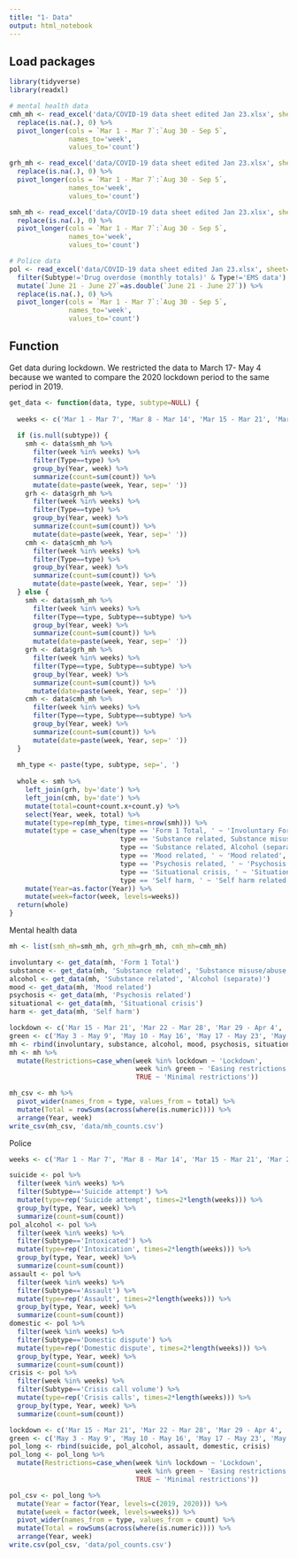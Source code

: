 ```yaml
---
title: "1- Data"
output: html_notebook
---
```


## Load packages
```r
library(tidyverse)
library(readxl)
```

```r
# mental health data
cmh_mh <- read_excel('data/COVID-19 data sheet edited Jan 23.xlsx', sheet='cmh') %>%
  replace(is.na(.), 0) %>% 
  pivot_longer(cols = `Mar 1 - Mar 7`:`Aug 30 - Sep 5`,
               names_to='week',
               values_to='count')

grh_mh <- read_excel('data/COVID-19 data sheet edited Jan 23.xlsx', sheet='grh') %>%
  replace(is.na(.), 0) %>% 
  pivot_longer(cols = `Mar 1 - Mar 7`:`Aug 30 - Sep 5`,
               names_to='week',
               values_to='count')

smh_mh <- read_excel('data/COVID-19 data sheet edited Jan 23.xlsx', sheet='smh') %>%
  replace(is.na(.), 0) %>% 
  pivot_longer(cols = `Mar 1 - Mar 7`:`Aug 30 - Sep 5`,
               names_to='week',
               values_to='count')

# Police data
pol <- read_excel('data/COVID-19 data sheet edited Jan 23.xlsx', sheet='pol') %>%
  filter(Subtype!='Drug overdose (monthly totals)' & Type!='EMS data') %>% 
  mutate(`June 21 - June 27`=as.double(`June 21 - June 27`)) %>% 
  replace(is.na(.), 0) %>%
  pivot_longer(cols = `Mar 1 - Mar 7`:`Aug 30 - Sep 5`,
               names_to='week',
               values_to='count') 
```

## Function
Get data during lockdown. We restricted the data to March 17- May 4 because we wanted to compare the 2020 lockdown period to the same period in 2019.  
```r
get_data <- function(data, type, subtype=NULL) {
  
  weeks <- c('Mar 1 - Mar 7', 'Mar 8 - Mar 14', 'Mar 15 - Mar 21', 'Mar 22 - Mar 28', 'Mar 29 - Apr 4', 'Apr 5 - Apr 11', 'Apr 12 - Apr 18', 'Apr 19 - Apr 25', 'Apr 26 - May 2', 'May 3 - May 9', 'May 10 - May 16', 'May 17 - May 23', 'May 24 - May 30', 'May 31 - June 6', 'June 7 - June 13', 'June 14 - June 20', 'June 21 - June 27', 'June 28 - July 4', 'July 5 - July 11', 'July 12 - July 18', 'July 19 - July 25', 'July 26 -  Aug 1', 'Aug 2 - Aug 8', 'Aug 9 - Aug 15', 'Aug 16 - Aug 22', 'Aug 23 - Aug 29', 'Aug 30 - Sep 5')
  
  if (is.null(subtype)) {
    smh <- data$smh_mh %>%
      filter(week %in% weeks) %>% 
      filter(Type==type) %>% 
      group_by(Year, week) %>% 
      summarize(count=sum(count)) %>% 
      mutate(date=paste(week, Year, sep=' '))
    grh <- data$grh_mh %>%
      filter(week %in% weeks) %>% 
      filter(Type==type) %>% 
      group_by(Year, week) %>% 
      summarize(count=sum(count)) %>% 
      mutate(date=paste(week, Year, sep=' '))
    cmh <- data$cmh_mh %>%
      filter(week %in% weeks) %>% 
      filter(Type==type) %>% 
      group_by(Year, week) %>% 
      summarize(count=sum(count)) %>% 
      mutate(date=paste(week, Year, sep=' '))
  } else {
    smh <- data$smh_mh %>%
      filter(week %in% weeks) %>% 
      filter(Type==type, Subtype==subtype) %>% 
      group_by(Year, week) %>% 
      summarize(count=sum(count)) %>% 
      mutate(date=paste(week, Year, sep=' '))
    grh <- data$grh_mh %>%
      filter(week %in% weeks) %>% 
      filter(Type==type, Subtype==subtype) %>% 
      group_by(Year, week) %>% 
      summarize(count=sum(count)) %>% 
      mutate(date=paste(week, Year, sep=' '))
    cmh <- data$cmh_mh %>%
      filter(week %in% weeks) %>% 
      filter(Type==type, Subtype==subtype) %>% 
      group_by(Year, week) %>% 
      summarize(count=sum(count)) %>% 
      mutate(date=paste(week, Year, sep=' '))
  }
  
  mh_type <- paste(type, subtype, sep=', ')
  
  whole <- smh %>% 
    left_join(grh, by='date') %>%
    left_join(cmh, by='date') %>% 
    mutate(total=count+count.x+count.y) %>% 
    select(Year, week, total) %>% 
    mutate(type=rep(mh_type, times=nrow(smh))) %>% 
    mutate(type = case_when(type == 'Form 1 Total, ' ~ 'Involuntary Form 1',
                            type == 'Substance related, Substance misuse/abuse' ~ 'Substance related',
                            type == 'Substance related, Alcohol (separate)' ~ 'Alcohol related',
                            type == 'Mood related, ' ~ 'Mood related',
                            type == 'Psychosis related, ' ~ 'Psychosis related',
                            type == 'Situational crisis, ' ~ 'Situational crisis',
                            type == 'Self harm, ' ~ 'Self harm related')) %>% 
    mutate(Year=as.factor(Year)) %>% 
    mutate(week=factor(week, levels=weeks))
  return(whole)
}
```

Mental health data
```r
mh <- list(smh_mh=smh_mh, grh_mh=grh_mh, cmh_mh=cmh_mh)

involuntary <- get_data(mh, 'Form 1 Total')
substance <- get_data(mh, 'Substance related', 'Substance misuse/abuse')
alcohol <- get_data(mh, 'Substance related', 'Alcohol (separate)')
mood <- get_data(mh, 'Mood related')
psychosis <- get_data(mh, 'Psychosis related')
situational <- get_data(mh, 'Situational crisis')
harm <- get_data(mh, 'Self harm')

lockdown <- c('Mar 15 - Mar 21', 'Mar 22 - Mar 28', 'Mar 29 - Apr 4', 'Apr 5 - Apr 11', 'Apr 12 - Apr 18', 'Apr 19 - Apr 25', 'Apr 26 - May 2')
green <- c('May 3 - May 9', 'May 10 - May 16', 'May 17 - May 23', 'May 24 - May 30', 'May 31 - June 6')
mh <- rbind(involuntary, substance, alcohol, mood, psychosis, situational, harm)
mh <- mh %>% 
  mutate(Restrictions=case_when(week %in% lockdown ~ 'Lockdown',
                                week %in% green ~ 'Easing restrictions',
                                TRUE ~ 'Minimal restrictions'))

mh_csv <- mh %>% 
  pivot_wider(names_from = type, values_from = total) %>% 
  mutate(Total = rowSums(across(where(is.numeric)))) %>% 
  arrange(Year, week)
write_csv(mh_csv, 'data/mh_counts.csv')
```

Police
```r
weeks <- c('Mar 1 - Mar 7', 'Mar 8 - Mar 14', 'Mar 15 - Mar 21', 'Mar 22 - Mar 28', 'Mar 29 - Apr 4', 'Apr 5 - Apr 11', 'Apr 12 - Apr 18', 'Apr 19 - Apr 25', 'Apr 26 - May 2', 'May 3 - May 9', 'May 10 - May 16', 'May 17 - May 23', 'May 24 - May 30', 'May 31 - June 6', 'June 7 - June 13', 'June 14 - June 20', 'June 21 - June 27', 'June 28 - July 4', 'July 5 - July 11', 'July 12 - July 18', 'July 19 - July 25', 'July 26 -  Aug 1', 'Aug 2 - Aug 8', 'Aug 9 - Aug 15', 'Aug 16 - Aug 22', 'Aug 23 - Aug 29', 'Aug 30 - Sep 5')

suicide <- pol %>%
  filter(week %in% weeks) %>% 
  filter(Subtype=='Suicide attempt') %>% 
  mutate(type=rep('Suicide attempt', times=2*length(weeks))) %>% 
  group_by(type, Year, week) %>% 
  summarize(count=sum(count))
pol_alcohol <- pol %>%
  filter(week %in% weeks) %>% 
  filter(Subtype=='Intoxicated') %>%
  mutate(type=rep('Intoxication', times=2*length(weeks))) %>% 
  group_by(type, Year, week) %>% 
  summarize(count=sum(count))
assault <- pol %>%
  filter(week %in% weeks) %>% 
  filter(Subtype=='Assault') %>%
  mutate(type=rep('Assault', times=2*length(weeks))) %>% 
  group_by(type, Year, week) %>% 
  summarize(count=sum(count))
domestic <- pol %>%
  filter(week %in% weeks) %>% 
  filter(Subtype=='Domestic dispute') %>% 
  mutate(type=rep('Domestic dispute', times=2*length(weeks))) %>% 
  group_by(type, Year, week) %>% 
  summarize(count=sum(count))
crisis <- pol %>%
  filter(week %in% weeks) %>% 
  filter(Subtype=='Crisis call volume') %>% 
  mutate(type=rep('Crisis calls', times=2*length(weeks))) %>% 
  group_by(type, Year, week) %>% 
  summarize(count=sum(count))

lockdown <- c('Mar 15 - Mar 21', 'Mar 22 - Mar 28', 'Mar 29 - Apr 4', 'Apr 5 - Apr 11', 'Apr 12 - Apr 18', 'Apr 19 - Apr 25', 'Apr 26 - May 2')
green <- c('May 3 - May 9', 'May 10 - May 16', 'May 17 - May 23', 'May 24 - May 30', 'May 31 - June 6')
pol_long <- rbind(suicide, pol_alcohol, assault, domestic, crisis)
pol_long <- pol_long %>% 
  mutate(Restrictions=case_when(week %in% lockdown ~ 'Lockdown',
                                week %in% green ~ 'Easing restrictions',
                                TRUE ~ 'Minimal restrictions'))

pol_csv <- pol_long %>% 
  mutate(Year = factor(Year, levels=c(2019, 2020))) %>% 
  mutate(week = factor(week, levels=weeks)) %>% 
  pivot_wider(names_from = type, values_from = count) %>% 
  mutate(Total = rowSums(across(where(is.numeric)))) %>% 
  arrange(Year, week)
write.csv(pol_csv, 'data/pol_counts.csv')
```

